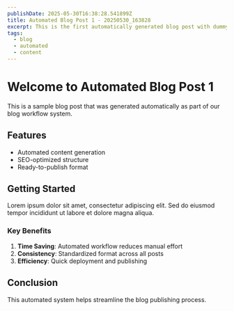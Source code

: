 ```yaml
---
publishDate: 2025-05-30T16:38:28.541899Z
title: Automated Blog Post 1 - 20250530_163828
excerpt: This is the first automatically generated blog post with dummy content.
tags:
  - blog
  - automated
  - content
---
```



# Welcome to Automated Blog Post 1

This is a sample blog post that was generated automatically as part of our blog workflow system.

## Features

- Automated content generation
- SEO-optimized structure
- Ready-to-publish format

## Getting Started

Lorem ipsum dolor sit amet, consectetur adipiscing elit. Sed do eiusmod tempor incididunt ut labore et dolore magna aliqua.

### Key Benefits

1. **Time Saving**: Automated workflow reduces manual effort
2. **Consistency**: Standardized format across all posts
3. **Efficiency**: Quick deployment and publishing

## Conclusion

This automated system helps streamline the blog publishing process.

